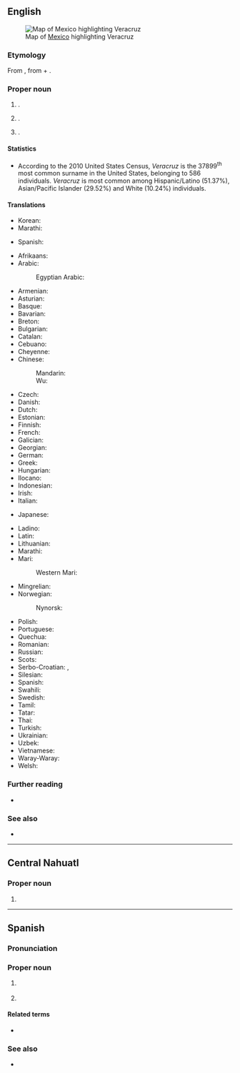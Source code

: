 {{also|Vera Cruz}}
==English==
[[File:Mexico map, MX-VER.svg|thumb|Map of [[Mexico]] highlighting Veracruz]]

===Etymology===
From {{bor|en|es|Veracruz}}, from {{m|es|vero|vera|t=true}} + {{m|es|cruz|t=cross}}.

===Proper noun===
{{en-proper noun|~|es}}

# {{place|en|coastal state|in southeastern|c/Mexico}}.
# {{place|en|city|s/Veracruz|c/Mexico}}.
# {{surname|en|from=Spanish}}.

====Statistics====
* According to the 2010 United States Census, ''Veracruz'' is the 37899<sup>th</sup> most common surname in the United States, belonging to 586 individuals. ''Veracruz'' is most common among Hispanic/Latino (51.37%), Asian/Pacific Islander (29.52%) and White (10.24%) individuals.

====Translations====
{{trans-top|state of Mexico}}
* Korean: {{t|ko|^베라크루스 주}}
* Marathi: {{t|mr|वेराक्रुज|n}}
{{trans-mid}}
* Spanish: {{t+|es|Veracruz|f}}
{{trans-bottom}}

{{trans-top|city in Mexico}}
* Afrikaans: {{t|af|Veracruz}}
* Arabic: {{t|ar|فيراكروز|tr=firakruz}}
*: Egyptian Arabic: {{t|arz|مدينة فيراكروز|tr=madinat firakruz}}
* Armenian: {{t|hy|Վերակրուս}}
* Asturian: {{t|ast|Veracruz}}
* Basque: {{t|eu|Veracruz}}
* Bavarian: {{t|bar|Veracruz}}
* Breton: {{t|br|Veracruz}}
* Bulgarian: {{t|bg|Веракрус}}
* Catalan: {{t|ca|Veracruz}}
* Cebuano: {{t|ceb|Veracruz}}
* Cheyenne: {{t|chy|Veracruz}}
* Chinese:
*: Mandarin: {{t|cmn|韦拉克鲁斯|tr=Wéilākèlǔsī}}
*: Wu: {{t|wuu|韦拉克鲁斯市|tr=Wéilākèlǔsīshì}}
* Czech: {{t|cs|Veracruz}}
* Danish: {{t|da|Veracruz}}
* Dutch: {{t|nl|Veracruz}}
* Estonian: {{t|et|Veracruz}}
* Finnish: {{t+|fi|Veracruz}}
* French: {{t+|fr|Veracruz}}
* Galician: {{t+|gl|Veracruz}}
* Georgian: {{t|ka|ვერაკრუსი}}
* German: {{t+|de|Veracruz}}
* Greek: {{t|el|Βερακρούς}}
* Hungarian: {{t|hu|Veracruz}}
* Ilocano: {{t|ilo|Veracruz}}
* Indonesian: {{t|id|Veracruz}}
* Irish: {{t|ga|Veracruz}}
* Italian: {{t|it|Veracruz}}
{{trans-mid}}
* Japanese: {{t|ja|ベラクルス|tr=Berakurusu}}

* Ladino: {{t|lad|Veracruz}}
* Latin: {{t|la|Vera Crux}}
* Lithuanian: {{t|lt|Verakrusas}}
* Marathi: {{t|mr|बेराक्रुथ}}
* Mari:
*: Western Mari: {{t|mrj|Веракрус}}
* Mingrelian: {{t|xmf|ვერაკრუსი}}
* Norwegian: {{t|no|Veracruz}}
*: Nynorsk: {{t|nn|Veracruz}}
* Polish: {{t|pl|Veracruz}}
* Portuguese: {{t|pt|Veracruz}}
* Quechua: {{t|qu|Veracruz}}
* Romanian: {{t|ro|Veracruz}}
* Russian: {{t+|ru|Веракру́с}}
* Scots: {{t|sco|Veracruz}}
* Serbo-Croatian: {{t|sh|Веракруз|tr=Verakruz}}, {{t|sh|Veracruz}}
* Silesian: {{t|szl|Veracruz}}
* Spanish: {{t+|es|Veracruz}}
* Swahili: {{t|sw|Veracruz}}
* Swedish: {{t|sv|Veracruz}}
* Tamil: {{t|ta|வேராகுரூசு}}
* Tatar: {{t|tt|Веракрус}}
* Thai: {{t|th|เบรากรุซ|tr=Be-rā-kru-s}}
* Turkish: {{t|tr|Veracruz}}
* Ukrainian: {{t|uk|Веракру́с}}
* Uzbek: {{t|uz|Verakrus}}
* Vietnamese: {{t|vi|Veracruz}}
* Waray-Waray: {{t|war|Veracruz}}
* Welsh: {{t|cy|Veracruz}}
{{trans-bottom}}

===Further reading===
* {{R:en:DAFN}}

===See also===
* {{pedialite}}

----

==Central Nahuatl==

===Proper noun===
{{head|nhn|proper noun}}

# {{place|nhn|state|c/Mexico|t=Veracruz}}

----

==Spanish==

===Pronunciation===
{{es-IPA}}

===Proper noun===
{{es-proper noun|f}}

# {{place|es|state|c/Mexico|t=Veracruz}}
#: {{syn|es|VC|q1=abbreviation}}
# {{place|es|city|c/Mexico|t=Veracruz}}

====Related terms====
* {{l|es|veracruzano}}

===See also===
* {{pedialite|lang=es}}